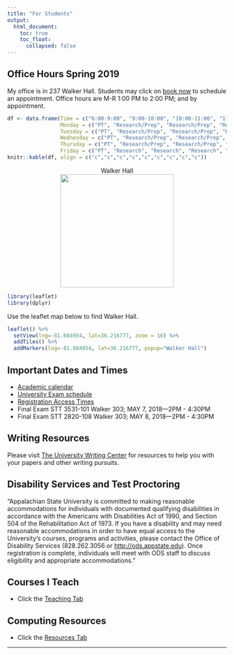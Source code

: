 ```yaml
---
title: "For Students"
output: 
  html_document:
    toc: true
    toc_float:
      collapsed: false
---
```

## Office Hours <i class="fa fa-clock-o"></i> Spring 2019

My office is in 237 Walker Hall. Students may click on [book now](https://arnholtat.youcanbook.me/) to schedule an appointment. Office hours are M-R 1:00 PM to 2:00 PM; and by appointment. 

```r
df <- data.frame(Time = c("6:00-9:00", "9:00-10:00", "10:00-11:00", "11:00-12:00", "12:00-1:00", "1:00-2:00", "2:00-3:00", "3:00-3:30", "4:00-5:00"), 
                 Monday = c("PT", "Research/Prep", "Research/Prep", "Research/Prep", "Lunch", "Office Hour",  "Research/Prep", "Research/Prep", "STT 2820"), 
                 Tuesday = c("PT", "Research/Prep", "Research/Prep", "Research/Prep", "Lunch", "Office Hour",  "STT 3531", "STT 3531", "STT 2820"), 
                 Wednesday = c("PT", "Research/Prep", "Research/Prep", "Research/Prep", "Lunch", "Office Hour",  "Dept Meeting", "Research/Prep", "STT 2820"), 
                 Thursday = c("PT", "Research/Prep", "Research/Prep", "Research/Prep", "Lunch", "Office Hour",  "STT 3531", "STT 3531", "STT 2820"),  
                 Friday = c("PT", "Research", "Research", "Research", "Lunch", "Research",  "Colloquium", "Research", "Research")) 
knitr::kable(df, align = c("c","c","c","c","c","c","c","c","c"))
```


<center>
<figure>
<figcaption> Walker Hall </figcaption>
<img src="./images/walkerhall.jpg" caption="Walker Hall" width = 260>
</figure>
</center>

```r
library(leaflet)
library(dplyr)
```

Use the leaflet map below to find Walker Hall. 

```r
leaflet() %>%
  setView(lng=-81.684954, lat=36.216777, zoom = 16) %>% 
  addTiles() %>%
  addMarkers(lng=-81.684954, lat=36.216777, popup="Walker Hall") 
```

## Important Dates and Times

- [Academic calendar](https://registrar.appstate.edu/calendars-schedules/academic-calendar) <i class="fa fa-calendar"></i>
- [University Exam schedule](https://registrar.appstate.edu/calendars-schedules/exam-schedule-0)
- [Registration Access Times](https://registrar.appstate.edu/students/registration-classes/early-registration-access)
- Final Exam STT 3531-101 Walker 303; MAY 7, 2018---2PM - 4:30PM
- Final Exam STT 2820-108 Walker 303; MAY 8, 2018---2PM - 4:30PM

## Writing Resources

Please visit [The University Writing Center](http://writingcenter.appstate.edu/) for resources to help you with your papers and other writing pursuits.



## Disability Services and Test Proctoring 


"Appalachian State University is committed to making reasonable accommodations for individuals with documented qualifying disabilities in accordance with the Americans with Disabilities Act of 1990, and Section 504 of the Rehabilitation Act of 1973. If you have a disability and may need reasonable accommodations in order to have equal access to the University's courses, programs and activities, please contact the Office of Disability Services (828.262.3056 or <http://ods.appstate.edu>). Once registration is complete, individuals will meet with ODS staff to discuss eligibility and appropriate accommodations."

## Courses I Teach

* Click the [Teaching Tab](teaching.html)

## Computing Resources

* Click the [Resources Tab](resources.html)

* * *